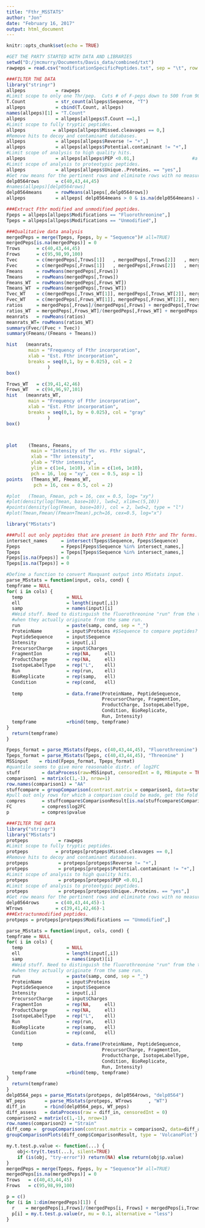 ```yaml
---
title: "Fthr_MSSTATS"
author: "Jon"
date: "February 16, 2017"
output: html_document
---
```


```r
knitr::opts_chunk$set(echo = TRUE)
```

```r
#GET THE PARTY STARTED WITH DATA AND LIBRARIES
setwd("D:/jmcmurry/Documents/Davis_data/combined/txt")
rawpeps = read.csv("modificationSpecificPeptides.txt", sep = "\t", row.names = "id")
```

```r
###FILTER THE DATA
library("stringr")
allpeps           = rawpeps
#Limit scope to only one Thr/pep.  Cuts # of F-peps down to 500 from 900.
T.Count           = str_count(allpeps$Sequence, "T")
allpeps           = cbind(T.Count, allpeps)
names(allpeps)[1] = "T.Count"
allpeps           = allpeps[allpeps$T.Count ==1,]                     
#Limit scope to fully tryptic peptides.
allpeps          = allpeps[allpeps$Missed.cleavages == 0,]
#Remove hits to decoy and contaminant databases.
allpeps           = allpeps[allpeps$Reverse != "+",]
allpeps           = allpeps[allpeps$Potential.contaminant != "+",]
#Limit scope of analysis to high quality hits.
allpeps           = allpeps[allpeps$PEP <0.01,]						#a less stringent PEP will give ~20% more IDs and ~15% more proteins
#Limit scope of analysis to proteotypic peptides.
allpeps           = allpeps[allpeps$Unique..Proteins. == "yes",]
#Get row means for the pertinent rows and eliminate rows with no measured intensity.
delp0564rows      = c(40,43,44,45)
#names(allpeps)[delp0564rows]
delp0564means     = rowMeans(allpeps[,delp0564rows])
allpeps           = allpeps[ delp0564means > 0 & is.na(delp0564means) == FALSE ,]

###Extract Fthr modified and unmodified peptides.
Fpeps = allpeps[allpeps$Modifications == "Fluorothreonine",] 
Tpeps = allpeps[allpeps$Modifications == "Unmodified",]
```

```r
###Qualitative data analysis
mergedPeps = merge(Tpeps, Fpeps, by = "Sequence")# all=TRUE)
mergedPeps[is.na(mergedPeps)] = 0
Trows      = c(40,43,44,45)
Frows      = c(95,98,99,100)
Tvec       = c(mergedPeps[,Trows[1]]   , mergedPeps[,Trows[2]]   , mergedPeps[,Trows[3]]   , mergedPeps[,Trows[4]])
Fvec       = c(mergedPeps[,Frows[1]]   , mergedPeps[,Frows[2]]   , mergedPeps[,Frows[3]]   , mergedPeps[,Frows[4]])
Fmeans     = rowMeans(mergedPeps[,Frows])
Tmeans     = rowMeans(mergedPeps[,Trows])
Fmeans_WT  = rowMeans(mergedPeps[,Frows_WT])
Tmeans_WT  = rowMeans(mergedPeps[,Trows_WT])
Tvec_WT    = c(mergedPeps[,Trows_WT[1]], mergedPeps[,Trows_WT[2]], mergedPeps[,Trows_WT[3]], mergedPeps[,Trows_WT[4]])
Fvec_WT    = c(mergedPeps[,Frows_WT[1]], mergedPeps[,Frows_WT[2]], mergedPeps[,Frows_WT[3]], mergedPeps[,Frows_WT[4]])
ratios     = mergedPeps[,Frows]/(mergedPeps[,Frows] + mergedPeps[,Trows]+0.0001)
ratios_WT  = mergedPeps[,Frows_WT]/(mergedPeps[,Frows_WT] + mergedPeps[,Trows_WT]+0.0001)
meanrats   = rowMeans(ratios)
meanrats_WT= rowMeans(ratios_WT)
summary(Fvec/(Fvec + Tvec))
summary(Fmeans/(Fmeans + Tmeans))

hist   (meanrats,
        main = "Frequency of Fthr incorporation",
        xlab = "Est. Fthr incorporation", 
        breaks = seq(0,1, by = 0.025), col = 2
               )
box()

Trows_WT   = c(39,41,42,46)
Frows_WT   = c(94,96,97,101)
hist   (meanrats_WT,
        main = "Frequency of Fthr incorporation",
        xlab = "Est. Fthr incorporation",
        breaks = seq(0,1, by = 0.025), col = "gray"
               )
box()



plot    (Tmeans, Fmeans,
         main = "Intensity of Thr vs. Fthr signal",
         xlab = "Thr intensity",
         ylab = "Fthr intensity",
         ylim = c(1e4, 1e10), xlim = c(1e6, 1e10),
         pch = 16, log = "xy", cex = 0.5, asp = 1)
points   (Tmeans_WT, Fmeans_WT,
          pch = 16, cex = 0.5, col = 2)

#plot   (Tmean, Fmean, pch = 16, cex = 0.5, log= "xy")
#plot(density(log(Tmean, base=10)), lwd=2, xlim=c(5,10))
#points(density(log(Fmean, base=10)), col = 2, lwd=2, type = "l")
#plot(Tmean,Fmean/(Fmean+Tmean),pch=16, cex=0.5, log="x")
```


```r
library("MSstats")

###Pull out only peptides that are present in both Fthr and Thr forms.
intersect_names     = intersect(Tpeps$Sequence, Fpeps$Sequence)
Fpeps               = Fpeps[Fpeps$Sequence %in% intersect_names,]
Tpeps               = Tpeps[Tpeps$Sequence %in% intersect_names,]
Fpeps[is.na(Fpeps)] = 0
Tpeps[is.na(Tpeps)] = 0

#Define a function to convert Maxquant output into MSstats input.  
parse_MSstats = function(input, cols, cond) {
tempframe = NULL
for( i in cols) {
  temp                = NULL
  ell                 = length(input[,i])
  samp                = names(input)[i]
  #Weid stuff. Need to distinguish the fluorothreonine "run" from the threonine "run"
  #when they actually originate from the same run.
  run                 = paste(samp, cond, sep = "_")
  ProteinName         = input$Proteins #$Sequence to compare peptides? Proteins for proteins.
  PeptideSequence     = input$Sequence
  Intensity           = input[,i]
  PrecursorCharge     = input$Charges
  FragmentIon         = rep(NA,     ell)
  ProductCharge       = rep(NA,     ell)
  IsotopeLabelType    = rep("L",    ell)
  Run                 = rep(run,    ell)
  BioReplicate        = rep(samp,   ell)
  Condition           = rep(cond,   ell)
  
  temp                = data.frame(ProteinName, PeptideSequence, 
                                   PrecursorCharge, FragmentIon, 
                                   ProductCharge, IsotopeLabelType, 
                                   Condition, BioReplicate, 
                                   Run, Intensity)
  tempframe           =rbind(temp, tempframe)
}
  return(tempframe)
}

Fpeps_format = parse_MSstats(Fpeps, c(40,43,44,45), "Fluorothreonine")
Tpeps_format = parse_MSstats(Tpeps, c(40,43,44,45), "Threonine" )
MSSinput    = rbind(Fpeps_format, Tpeps_format) 
#quantile seems to give more reasonable distr. of log2FC
stuff        = dataProcess(raw=MSSinput, censoredInt = 0, MBimpute = TRUE, normalization = 'quantile') 
comparison1  = matrix(c(1,-1), nrow=1)
row.names(comparison1) = "AA"
stuffcompare = groupComparison(contrast.matrix = comparison1, data=stuff)
#pull out only rows for which a comparison could be made, get the fold change and p values.
compres      = stuffcompare$ComparisonResult[is.na(stuffcompare$ComparisonResult$pvalue) == FALSE,]
FC           = compres$log2FC
p            = compres$pvalue
```

```r
###FILTER THE DATA
library("stringr")
library("MSstats")
protpeps           = rawpeps
#Limit scope to fully tryptic peptides.
protpeps          = protpeps[protpeps$Missed.cleavages == 0,]
#Remove hits to decoy and contaminant databases.
protpeps           = protpeps[protpeps$Reverse != "+",]
protpeps           = protpeps[protpeps$Potential.contaminant != "+",]
#Limit scope of analysis to high quality hits.
protpeps           = protpeps[protpeps$PEP <0.01,]						#a less stringent PEP will give ~20% more IDs and ~15% more proteins
#Limit scope of analysis to proteotypic peptides.
protpeps           = protpeps[protpeps$Unique..Proteins. == "yes",]
#Get row means for the pertinent rows and eliminate rows with no measured intensity.
delp0564rows      = c(40,43,44,45)-1
WTrows            = c(39,41,42,46)-1
###Extractunmodified peptides.
protpeps = protpeps[protpeps$Modifications == "Unmodified",]

parse_MSstats = function(input, cols, cond) {
tempframe = NULL
for( i in cols) {
  temp                = NULL
  ell                 = length(input[,i])
  samp                = names(input)[i]
  #Weid stuff. Need to distinguish the fluorothreonine "run" from the threonine "run"
  #when they actually originate from the same run.
  run                 = paste(samp, cond, sep = "_")
  ProteinName         = input$Proteins
  PeptideSequence     = input$Sequence
  Intensity           = input[,i]
  PrecursorCharge     = input$Charges
  FragmentIon         = rep(NA,     ell)
  ProductCharge       = rep(NA,     ell)
  IsotopeLabelType    = rep("L",    ell)
  Run                 = rep(run,    ell)
  BioReplicate        = rep(samp,   ell)
  Condition           = rep(cond,   ell)
  
  temp                = data.frame(ProteinName, PeptideSequence, 
                                   PrecursorCharge, FragmentIon, 
                                   ProductCharge, IsotopeLabelType, 
                                   Condition, BioReplicate, 
                                   Run, Intensity)
  tempframe           =rbind(temp, tempframe)
}
  return(tempframe)
}
delp0564_peps = parse_MSstats(protpeps, delp0564rows, "delp0564")
WT_peps       = parse_MSstats(protpeps, WTrows      , "WT")
diff_in       = rbind(delp0564_peps, WT_peps)
diff_assess   = dataProcess(raw = diff_in, censoredInt = 0)
comparison2 = matrix(c(1,-1), nrow=1)
row.names(comparison2) = "Strain"
diff_comp =  groupComparison(contrast.matrix = comparison2, data=diff_assess)
groupComparisonPlots(diff_comp$ComparisonResult, type = 'VolcanoPlot')
```


```r

my.t.test.p.value <- function(...) {
    obj<-try(t.test(...), silent=TRUE)
    if (is(obj, "try-error")) return(NA) else return(obj$p.value)
}
mergedPeps = merge(Tpeps, Fpeps, by = "Sequence")# all=TRUE)
mergedPeps[is.na(mergedPeps)] = 0
Trows   = c(40,43,44,45)
Frows   = c(95,98,99,100)

p = c()
for (i in 1:dim(mergedPeps)[1]) {
  r    = mergedPeps[i,Frows]/(mergedPeps[i, Frows] + mergedPeps[i,Trows])
  p[i] = my.t.test.p.value(r, mu = 0.1, alternative = "less")
}
```